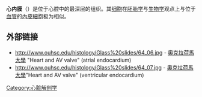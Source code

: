 {{Expand |time=2011-10-16T10:55:22+00:00 }}
{{Unreferenced |time=2011-10-16T10:55:22+00:00 }}
{{Infobox anatomy
| Name        = 心内膜 
| Latin       = Endocardium
| Image       = Gray493.png
| Caption     = Interior of right side of heart
| Image2      =
| Caption2    =
| Precursor   =
| System      =
| Artery      =
| Vein        =
| Nerve       =
| Lymph       =
<!--
| GraySubject  = 138
| GrayPage     = 535
-->
}}
'''心内膜'''（{{lang-en|endocardium}}）是位于心腔中的最深层的组织。其[[细胞|细胞]]在[[胚胎学|胚胎学]]与[[生物学|生物学]]观点上与位于[[血管|血管]]的[[內皮細胞|內皮細胞]]极为相似。

==外部链接==
* http://www.ouhsc.edu/histology/Glass%20slides/64_06.jpg {{Wayback|url=http://www.ouhsc.edu/histology/Glass%20slides/64_06.jpg |date=20190624180259 }} - [[奧克拉荷馬大學|奧克拉荷馬大學]] "Heart and AV valve" (atrial endocardium)
* http://www.ouhsc.edu/histology/Glass%20slides/64_07.jpg {{Wayback|url=http://www.ouhsc.edu/histology/Glass%20slides/64_07.jpg |date=20190626205110 }} - [[奧克拉荷馬大學|奧克拉荷馬大學]]"Heart and AV valve" (ventricular endocardium)

{{Anatomy-stub}}

[[Category:心脏解剖学|Category:心脏解剖学]]